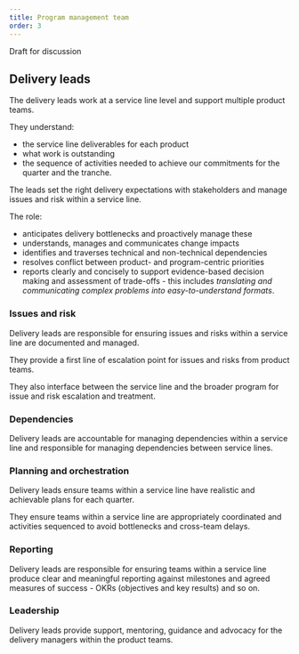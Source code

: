```yaml
---
title: Program management team
order: 3
---
```


<PageAlert tone="warning">Draft for discussion</PageAlert>

## Delivery leads

The delivery leads work at a service line level and support multiple product teams.

They understand:

- the service line deliverables for each product
- what work is outstanding
- the sequence of activities needed to achieve our commitments for the quarter and the tranche.

The leads set the right delivery expectations with stakeholders and manage issues and risk within a service line.

The role:

- anticipates delivery bottlenecks and proactively manage these
- understands, manages and communicates change impacts
- identifies and traverses technical and non-technical dependencies
- resolves conflict between product- and program-centric priorities
- reports clearly and concisely to support evidence-based decision making and assessment of trade-offs - this includes _translating and communicating complex problems into easy-to-understand formats_.

### Issues and risk

Delivery leads are responsible for ensuring issues and risks within a service line are documented and managed.

They provide a first line of escalation point for issues and risks from product teams.

They also interface between the service line and the broader program for issue and risk escalation and treatment.

### Dependencies

Delivery leads are accountable for managing dependencies within a service line and responsible for managing dependencies between service lines.

### Planning and orchestration

Delivery leads ensure teams within a service line have realistic and achievable plans for each quarter.

They ensure teams within a service line are appropriately coordinated and activities sequenced to avoid bottlenecks and cross-team delays.

### Reporting

Delivery leads are responsible for ensuring teams within a service line produce clear and meaningful reporting against milestones and agreed measures of success - OKRs (objectives and key results) and so on.

### Leadership

Delivery leads provide support, mentoring, guidance and advocacy for the delivery managers within the product teams.
